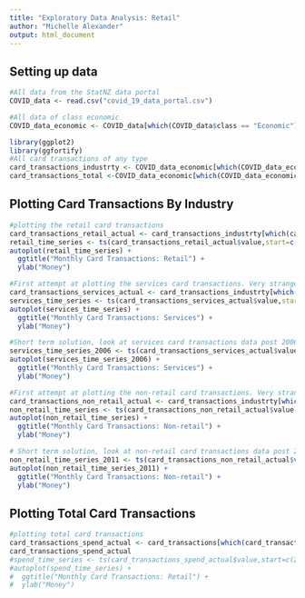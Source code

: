 ```yaml
---
title: "Exploratory Data Analysis: Retail"
author: "Michelle Alexander"
output: html_document
---
```


## Setting up data 

```r
#All data from the StatNZ data portal
COVID_data <- read.csv("covid_19_data_portal.csv")

#All data of class economic
COVID_data_economic <- COVID_data[which(COVID_data$class == "Economic"), ]
```

```r
library(ggplot2)
library(ggfortify)
#All card transactions of any type
card_transactions_industrty <- COVID_data_economic[which(COVID_data_economic$indicator_name == "Card transaction spend by industry"),]
card_transactions_total <-COVID_data_economic[which(COVID_data_economic$indicator_name == "Card transaction total spend")]
```

## Plotting Card Transactions By Industry

```r
#plotting the retail card transactions
card_transactions_retail_actual <- card_transactions_industrty[which(card_transactions_industrty$series_name=="Retail (actual)"),]
retail_time_series <- ts(card_transactions_retail_actual$value,start=c(2002,10),end=c(2020,6), frequency = 12)
autoplot(retail_time_series) +
  ggtitle("Monthly Card Transactions: Retail") +
  ylab("Money")
```

```r
#First attempt at plotting the services card transactions. Very strange results pre 2007
card_transactions_services_actual <- card_transactions_industrty[which(card_transactions_industrty$series_name=="Services (actual)"),]
services_time_series <- ts(card_transactions_services_actual$value,start=c(2002,10), end=c(2020,6), frequency = 12)
autoplot(services_time_series) +
  ggtitle("Monthly Card Transactions: Services") +
  ylab("Money")
```


```r
#Short term solution, look at services card transactions data post 2006
services_time_series_2006 <- ts(card_transactions_services_actual$value[52:213], start=c(2007, 1), end=c(2020,6), frequency=12)
autoplot(services_time_series_2006) +
  ggtitle("Monthly Card Transactions: Services") +
  ylab("Money")
```

```r
#First attempt at plotting the non-retail card transactions. Very strange results pre 2010
card_transactions_non_retail_actual <- card_transactions_industrty[which(card_transactions_industrty$series_name=="Non-retail (actual)"),]
non_retail_time_series <- ts(card_transactions_non_retail_actual$value,start=2003, frequency = 12)
autoplot(non_retail_time_series) +
  ggtitle("Monthly Card Transactions: Non-retail") +
  ylab("Money")
```

```r
# Short term solution, look at non-retail card transactions data post 2010
non_retail_time_series_2011 <- ts(card_transactions_non_retail_actual$value[100:213],start=c(2011,1), end=c(2020,6), frequency = 12)
autoplot(non_retail_time_series_2011) +
  ggtitle("Monthly Card Transactions: Non-retail") +
  ylab("Money")
```

## Plotting Total Card Transactions

```r
#plotting total card transactions
card_transactions_spend_actual <- card_transactions[which(card_transactions$series_name=="Spend (actual)"),]
card_transactions_spend_actual
#spend_time_series <- ts(card_transactions_spend_actual$value,start=c(2002,10),end=c(2020,6), frequency = 12)
#autoplot(spend_time_series) +
#  ggtitle("Monthly Card Transactions: Retail") +
#  ylab("Money")
```
